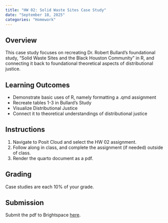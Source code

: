 ```yaml
---
title: "HW 02: Solid Waste Sites Case Study"
date: "September 18, 2025"
categories: "Homework"
---
```



## Overview 
This case study focuses on recreating Dr. Robert Bullard's foundational study, "Solid Waste Sites and the Black Houston Community" in R, and connecting it back to foundational theoretical aspects of distributional justice. 

## Learning Outcomes
- Demonstrate basic uses of R,  namely formatting a .qmd assignment
- Recreate tables 1-3 in Bullard's Study 
- Visualize Distributional Justice
- Connect it to theoretical understandings of distributional justice


## Instructions
1. Navigate to Posit Cloud and select the HW 02 assignment. 
2. Follow along in class, and complete the assignment (if needed) outside of class.
3. Render the quarto document as a pdf.

## Grading

Case studies are each 10% of your grade.

## Submission
Submit the pdf to Brightspace [here]().